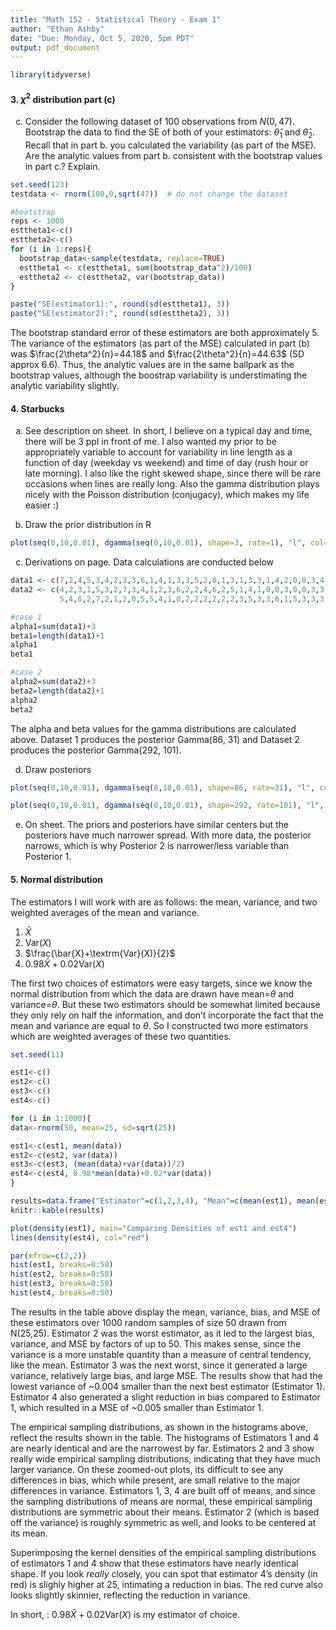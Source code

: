 ```yaml
---
title: "Math 152 - Statistical Theory - Exam 1"
author: "Ethan Ashby"
date: "Due: Monday, Oct 5, 2020, 5pm PDT"
output: pdf_document
---
```


```r
library(tidyverse)
```

#### 3. $\chi^2$ distribution part (c)

c. Consider the following dataset of 100 observations from $N(0,47)$.  Bootstrap the data to find the SE of both of your estimators: $\hat{\theta}_1$ and $\hat{\theta}_2$.  Recall that in part b. you calculated the variability (as part of the MSE).  Are the analytic values from part b. consistent with the bootstrap values in part c.?  Explain.

```r
set.seed(123)
testdata <- rnorm(100,0,sqrt(47))  # do not change the dataset

#bootstrap
reps <- 1000
esttheta1<-c()
esttheta2<-c()
for (i in 1:reps){
  bootstrap_data<-sample(testdata, replace=TRUE)
  esttheta1 <- c(esttheta1, sum(bootstrap_data^2)/100)
  esttheta2 <- c(esttheta2, var(bootstrap_data))
}

paste("SE(estimator1):", round(sd(esttheta1), 3))
paste("SE(estimator2):", round(sd(esttheta2), 3))
```

The bootstrap standard error of these estimators are both approximately 5. The variance of the estimators (as part of the MSE) calculated in part (b) was $\frac{2\theta^2}{n}=44.18$ and $\frac{2\theta^2}{n}=44.63$ (SD approx 6.6). Thus, the analytic values are in the same ballpark as the bootstrap values, although the boostrap variability is understimating the analytic variability slightly.

#### 4. Starbucks

a. See description on sheet. In short, I believe on a typical day and time, there will be 3 ppl in front of me. I also wanted my prior to be appropriately variable to account for variability in line length as a function of day (weekday vs weekend) and time of day (rush hour or late morning). I also like the right skewed shape, since there will be rare occasions when lines are really long. Also the gamma distribution plays nicely with the Poisson distribution (conjugacy), which makes my life easier :)

b. Draw the prior distribution in R

```r
plot(seq(0,10,0.01), dgamma(seq(0,10,0.01), shape=3, rate=1), "l", col="red", ylab="density", xlab="lambda", main="Say hello to my prior")
```

c. Derivations on page. Data calculations are conducted below

```r
data1 <- c(7,2,4,5,3,4,2,3,3,6,1,4,1,3,3,5,2,0,1,3,1,3,3,1,4,2,0,0,3,4)
data2 <- c(4,2,3,1,5,3,2,7,3,4,1,2,3,6,2,2,4,6,2,5,1,4,1,0,0,3,0,0,3,3,4,2,3,2,1, 3,4,1,4,1,3,1,2,4,3,2,4,1,4,1,3,3,3,5,3,4,5,3,2,5,1,0,5,1,2,2,5,2,4,8,
           5,4,6,2,7,2,1,2,0,5,5,4,1,0,2,2,2,2,2,2,3,5,3,3,6,1,5,3,3,3)

#case 1
alpha1=sum(data1)+3
beta1=length(data1)+1
alpha1
beta1

#case 2
alpha2=sum(data2)+3
beta2=length(data2)+1
alpha2
beta2
```

The alpha and beta values for the gamma distributions are calculated above. Dataset 1 produces the posterior Gamma(86, 31) and Dataset 2 produces the posterior Gamma(292, 101).

d. Draw posteriors

```r
plot(seq(0,10,0.01), dgamma(seq(0,10,0.01), shape=86, rate=31), "l", col="red", ylab="density", xlab="lambda", main="Posterior from dataset 1")

plot(seq(0,10,0.01), dgamma(seq(0,10,0.01), shape=292, rate=101), "l", col="red", ylab="density", xlab="lambda", main="Posterior from dataset 2")
```

e. On sheet. The priors and posteriors have similar centers but the posteriors have much narrower spread. With more data, the posterior narrows, which is why Posterior 2 is narrower/less variable than Posterior 1.

#### 5. Normal distribution
The estimators I will work with are as follows: the mean, variance, and two weighted averages of the mean and variance.

1. $\bar{X}$
2. $\textrm{Var}(X)$
3. $\frac{\bar{X}+\textrm{Var}(X)}{2}$
4. $0.98\bar{X}+0.02\textrm{Var}(X)$

The first two choices of estimators were easy targets, since we know the normal distribution from which the data are drawn have mean=$\theta$ and variance=$\theta$. But these two estimators should be somewhat limited because they only rely on half the information, and don't incorporate the fact that \textbf{BOTH} the mean and variance are equal to $\theta$. So I constructed two more estimators which are weighted averages of these two quantities.

```r
set.seed(11)

est1<-c()
est2<-c()
est3<-c()
est4<-c()

for (i in 1:1000){
data<-rnorm(50, mean=25, sd=sqrt(25))

est1<-c(est1, mean(data))
est2<-c(est2, var(data))
est3<-c(est3, (mean(data)+var(data))/2)
est4<-c(est4, 0.98*mean(data)+0.02*var(data))
}

results=data.frame("Estimator"=c(1,2,3,4), "Mean"=c(mean(est1), mean(est2), mean(est3), mean(est4)), "Variance"=c(var(est1), var(est2), var(est3), var(est4)), "Bias"=c((mean(est1)-25)^2, (mean(est2)-25)^2, (mean(est3)-25)^2, (mean(est4)-25)^2), "MSE"=c(var(est1)+(mean(est1)-25)^2, var(est2)+(mean(est2)-25)^2, var(est3)+(mean(est3)-25)^2, var(est4)+(mean(est4)-25)^2))
knitr::kable(results)

plot(density(est1), main="Comparing Densities of est1 and est4")
lines(density(est4), col="red")

par(mfrow=c(2,2))
hist(est1, breaks=0:50)
hist(est2, breaks=0:50)
hist(est3, breaks=0:50)
hist(est4, breaks=0:50)
```

The results in the table above display the mean, variance, bias, and MSE of these estimators over 1000 random samples of size 50 drawn from N(25,25). Estimator 2 was the worst estimator, as it led to the largest bias, variance, and MSE by factors of up to 50. This makes sense, since the variance is a more unstable quantity than a measure of central tendency, like the mean. Estimator 3 was the next worst, since it generated a large variance, relatively large bias, and large MSE. The results show that \textbf{Estimator 4} had the lowest variance of ~0.004 smaller than the next best estimator (Estimator 1). Estimator 4 also generated a slight reduction in bias compared to Estimator 1, which resulted in a MSE of ~0.005 smaller than Estimator 1.

The empirical sampling distributions, as shown in the histograms above, reflect the results shown in the table. The histograms of Estimators 1 and 4 are nearly identical and are the narrowest by far. Estimators 2 and 3 show really wide empirical sampling distributions, indicating that they have much larger variance. On these zoomed-out plots, its difficult to see any differences in bias, which while present, are small relative to the major differences in variance. Estimators 1, 3, 4 are built off of means, and since the sampling distributions of means are normal, these empirical sampling distributions are symmetric about their means. Estimator 2 (which is based off the variance) is roughly symmetric as well, and looks to be centered at its mean.

Superimposing the kernel densities of the empirical sampling distributions of estimators 1 and 4 show that these estimators have nearly identical shape. If you look *really* closely, you can spot that estimator 4's density (in red) is slighly higher at 25, intimating a reduction in bias. The red curve also looks slightly skinnier, reflecting the reduction in variance.

In short, \textbf{Estimator 4}: $0.98\bar{X}+0.02\textrm{Var}(X)$ is my estimator of choice.


